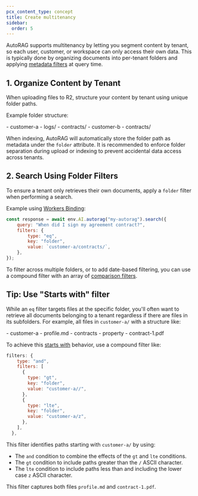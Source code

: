 ```yaml
---
pcx_content_type: concept
title: Create multitenancy
sidebar:
  order: 5
---
```



AutoRAG supports multitenancy by letting you segment content by tenant, so each user, customer, or workspace can only access their own data. This is typically done by organizing documents into per-tenant folders and applying [metadata filters](/autorag/configuration/metadata/) at query time.

## 1. Organize Content by Tenant

When uploading files to R2, structure your content by tenant using unique folder paths.

Example folder structure:

<FileTree>
- customer-a
  - logs/
  - contracts/
- customer-b
  - contracts/
</FileTree>

When indexing, AutoRAG will automatically store the folder path as metadata under the `folder` attribute. It is recommended to enforce folder separation during upload or indexing to prevent accidental data access across tenants.

## 2. Search Using Folder Filters

To ensure a tenant only retrieves their own documents, apply a `folder` filter when performing a search.

Example using [Workers Binding](/autorag/usage/workers-binding/):

```js
const response = await env.AI.autorag("my-autorag").search({
	query: "When did I sign my agreement contract?",
	filters: {
		type: "eq",
		key: "folder",
		value: `customer-a/contracts/`,
	},
});
```

To filter across multiple folders, or to add date-based filtering, you can use a compound filter with an array of [comparison filters](/autorag/configuration/metadata/#compound-filter).

## Tip: Use "Starts with" filter

While an `eq` filter targets files at the specific folder, you'll often want to retrieve all documents belonging to a tenant regardless if there are files in its subfolders. For example, all files in `customer-a/` with a structure like:

<FileTree>
- customer-a
  - profile.md
  - contracts
    - property
      - contract-1.pdf
</FileTree>

To achieve this [starts with](/autorag/configuration/metadata/#starts-with-filter-for-folders) behavior, use a compound filter like:

```js
filters: {
    type: "and",
    filters: [
      {
        type: "gt",
        key: "folder",
        value: "customer-a//",
      },
      {
        type: "lte",
        key: "folder",
        value: "customer-a/z",
      },
    ],
  },
```

This filter identifies paths starting with `customer-a/` by using:

- The `and` condition to combine the effects of the `gt` and `lte` conditions.
- The `gt` condition to include paths greater than the `/` ASCII character.
- The `lte` condition to include paths less than and including the lower case `z` ASCII character.

This filter captures both files `profile.md` and `contract-1.pdf`.